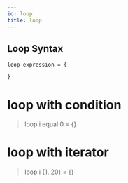 ```yaml
---
id: loop
title: loop
---
```


## Loop Syntax

```
loop expression = {

}
```

# loop with condition

> loop i equal 0 = {}

# loop with iterator

> loop i {1..20} = {}
